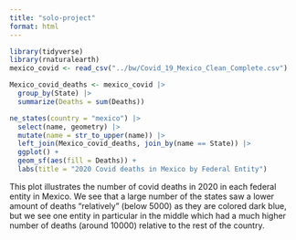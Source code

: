 ```yaml
---
title: "solo-project"
format: html
---
```


```r
library(tidyverse)
library(rnaturalearth)
mexico_covid <- read_csv("../bw/Covid_19_Mexico_Clean_Complete.csv")
```
```r
Mexico_covid_deaths <- mexico_covid |>
  group_by(State) |>
  summarize(Deaths = sum(Deaths))
```

```r
ne_states(country = "mexico") |>
  select(name, geometry) |>
  mutate(name = str_to_upper(name)) |>
  left_join(Mexico_covid_deaths, join_by(name == State)) |>
  ggplot() +
  geom_sf(aes(fill = Deaths)) +
  labs(title = "2020 Covid deaths in Mexico by Federal Entity")
```
This plot illustrates the number of covid deaths in 2020 in each federal entity in Mexico. We see that a large number of the states saw a lower amount of deaths "relatively" (below 5000) as they are colored dark blue, but we see one entity in particular in the middle which had a much higher number of deaths (around 10000) relative to the rest of the country.
